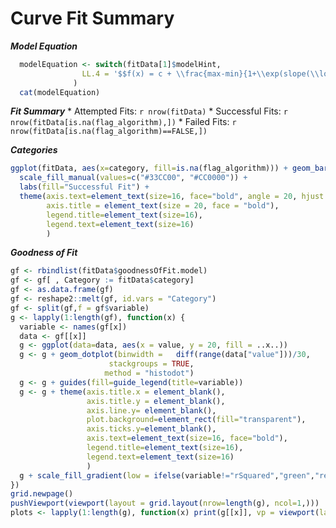 Curve Fit Summary
========================================================

***Model Equation***
```r
  modelEquation <- switch(fitData[1]$modelHint,
                LL.4 = '$$f(x) = c + \\frac{max-min}{1+\\exp(slope(\\log(conc)-\\log(ec50)))}$$'
              )
  cat(modelEquation)
```

***Fit Summary***
* Attempted Fits: `r nrow(fitData)`
* Successful Fits: `r nrow(fitData[is.na(flag_algorithm),])`
* Failed Fits: `r nrow(fitData[is.na(flag_algorithm)==FALSE,])`

***Categories***

```r
ggplot(fitData, aes(x=category, fill=is.na(flag_algorithm))) + geom_bar()  + 
  scale_fill_manual(values=c("#33CC00", "#CC0000")) +  
  labs(fill="Successful Fit") + 
  theme(axis.text=element_text(size=16, face="bold", angle = 20, hjust = 1),
        axis.title = element_text(size = 20, face = "bold"),
        legend.title=element_text(size=16),
        legend.text=element_text(size=16)
        )
```

***Goodness of Fit***

```r
gf <- rbindlist(fitData$goodnessOfFit.model)
gf <- gf[ , Category := fitData$category]
gf <- as.data.frame(gf)
gf <- reshape2::melt(gf, id.vars = "Category")
gf <- split(gf,f = gf$variable)
g <- lapply(1:length(gf), function(x) {
  variable <- names(gf[x])
  data <- gf[[x]]
  g <- ggplot(data=data, aes(x = value, y = 20, fill = ..x..))
  g <- g + geom_dotplot(binwidth =   diff(range(data["value"]))/30,
                      stackgroups = TRUE, 
                     method = "histodot")
  g <- g + guides(fill=guide_legend(title=variable))
  g <- g + theme(axis.title.x = element_blank(),
                 axis.title.y = element_blank(),
                 axis.line.y= element_blank(),
                 plot.background=element_rect(fill="transparent"),
                 axis.ticks.y=element_blank(),
                 axis.text=element_text(size=16, face="bold"),
                 legend.title=element_text(size=16),
                 legend.text=element_text(size=16)
                 )
  g + scale_fill_gradient(low = ifelse(variable!="rSquared","green","red"), high = ifelse(variable!="rSquared","red","green"))
})
grid.newpage()
pushViewport(viewport(layout = grid.layout(nrow=length(g), ncol=1,)))
plots <- lapply(1:length(g), function(x) print(g[[x]], vp = viewport(layout.pos.row = x, layout.pos.col = 1)))
```
